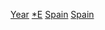{{Portal|西班牙}}

{{Commons category|Establishments in Spain by year}}

[[Category:西班牙建立|Year]]
[[Category:依年份劃分的西班牙|*E]]
[[Category:各国各年建立|Spain]]
[[Category:各年歐洲建立|Spain]]